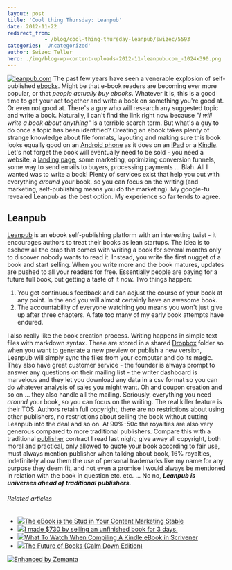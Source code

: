 ```yaml
---
layout: post
title: 'Cool thing Thursday: Leanpub'
date: 2012-11-22
redirect_from: 
            - /blog/cool-thing-thursday-leanpub/swizec/5593
categories: 'Uncategorized'
author: Swizec Teller
hero: ./img/blog-wp-content-uploads-2012-11-leanpub.com_-1024x390.png
---
```

[![leanpub.com](./img/blog-wp-content-uploads-2012-11-leanpub.com_-1024x390.png "leanpub.com")](https://leanpub.com/) The past few years have seen a venerable explosion of self-published [ebooks](http://en.wikipedia.org/wiki/E-book "E-book"). Might be that e-book readers are becoming ever more popular, or that _people actually buy ebooks_. Whatever it is, this is a good time to get your act together and write a book on something you're good at. Or even not good at. There's a guy who will research any suggested topic and write a book. Naturally, I can't find the link right now because _"I will write a book about anything"_ is a terrible search term. But what's a guy to do once a topic has been identified? Creating an ebook takes plenty of strange knowledge about file formats, layouting and making sure this book looks equally good on an [Android phone](http://www.t-mobile.com/shop/phones/?capcode=AGE "Android phones") as it does on an [iPad](http://www.apple.com/ipad/ "iPad") or a [Kindle](http://www.amazon.com/Kindle-Wireless-Reader-Wifi-Graphite/dp/B002Y27P3M%3FSubscriptionId%3D0G81C5DAZ03ZR9WH9X82%26tag%3Dageewitahat-20%26linkCode%3Dxm2%26camp%3D2025%26creative%3D165953%26creativeASIN%3DB002Y27P3M 'Kindle Wireless Reading Device, Wi-Fi, 6" Display, Graphite - Latest Generation'). Let's not forget the book will eventually need to be sold - you need a website, a [landing page](http://en.wikipedia.org/wiki/Landing_page "Landing page"), some marketing, optimizing conversion funnels, some way to send emails to buyers, processing payments ... Blah. All I wanted was to write a book! Plenty of services exist that help you out with everything _around_ your book, so you can focus on the writing (and marketing, self-publishing means you do the marketing). My google-fu revealed Leanpub as the best option. My experience so far tends to agree.

## Leanpub

[Leanpub](https://leanpub.com/) is an ebook self-publishing platform with an interesting twist - it encourages authors to treat their books as lean startups. The idea is to eschew all the crap that comes with writing a book for several months only to discover nobody wants to read it. Instead, you write the first nugget of a book and start selling. When you write more and the book matures, updates are pushed to all your readers for free. Essentially people are paying for a future full book, but getting a taste of it _now._ Two things happen:

1. You get continuous feedback and can adjust the course of your book at any point. In the end you will almost certainly have an awesome book.
2. The accountability of everyone watching you means you won't just give up after three chapters. A fate too many of my early book attempts have endured.

I also really like the book creation process. Writing happens in simple text files with markdown syntax. These are stored in a shared [Dropbox](http://www.dropbox.com "Dropbox") folder so when you want to generate a new preview or publish a new version, Leanpub will simply sync the files from your computer and do its magic. They also have great customer service - the founder is always prompt to answer any questions on their mailing list - the writer dashboard is marvelous and they let you download any data in a csv format so you can do whatever analysis of sales you might want. Oh and coupon creation and so on ... they also handle all the mailing. Seriously, everything you need _around_ your book, so you can focus on the writing. The real killer feature is their TOS. Authors retain full copyright, there are no restrictions about using other publishers, no restrictions about selling the book without cutting Leanpub into the deal and so on. At 90%-50c the royalties are also very generous compared to more traditional publishers. Compare this with a traditional [publisher](http://en.wikipedia.org/wiki/Publishing "Publishing") contract I read last night; give away all copyright, both moral and practical, only allowed to quote your book according to fair use, must always mention publisher when talking about book, 16% royalties, indefinitely allow them the use of personal trademarks like my name for any purpose they deem fit, and not even a promise I would always be mentioned in relation with the book in question etc. etc. ... No no, **_Leanpub is_** **_universes ahead of traditional publishers._**

###### Related articles

- [![](http://i.zemanta.com/noimg_67_80_80.jpg)](http://blog.slideshare.net/2012/11/12/the-ebook-is-the-stud-in-your-content-marketing-stable/)[The eBook is the Stud in Your Content Marketing Stable](http://blog.slideshare.net/2012/11/12/the-ebook-is-the-stud-in-your-content-marketing-stable/)
- [![](http://i.zemanta.com/126967527_80_80.jpg)](http://swizec.com/blog/i-made-730-by-selling-an-unfinished-book-for-3-days/swizec/5585)[I made $730 by selling an unfinished book for 3 days.](http://swizec.com/blog/i-made-730-by-selling-an-unfinished-book-for-3-days/swizec/5585)
- [![](http://i.zemanta.com/127239456_80_80.jpg)](http://michaeljholley.com/2012/11/21/what-to-watch-when-compiling-a-kindle-ebook-in-scrivener/)[What To Watch When Compiling A Kindle eBook in Scrivener](http://michaeljholley.com/2012/11/21/what-to-watch-when-compiling-a-kindle-ebook-in-scrivener/)
- [![](http://i.zemanta.com/127242417_80_80.jpg)](http://blaiselucey.com/2012/11/21/future-of-books/)[The Future of Books (Calm Down Edition)](http://blaiselucey.com/2012/11/21/future-of-books/)

[![Enhanced by Zemanta](http://img.zemanta.com/zemified_e.png?x-id=6b78f839-a568-41f1-a4b4-173a47836a4f)](http://www.zemanta.com/?px "Enhanced by Zemanta")